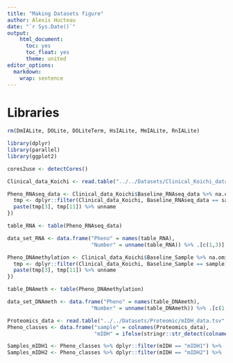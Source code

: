 ```yaml
---
title: "Making Datasets figure"
author: Alexis Hucteau
date: "`r Sys.Date()`"
output:
    html_document:
      toc: yes
      toc_float: yes
      theme: united
editor_options:
  markdown:
    wrap: sentence
---
```


# Libraries

```r
rm(DmIALite, DOLite, DOLiteTerm, HsIALite, MmIALite, RnIALite)

library(dplyr)
library(parallel)
library(ggplot2)

cores2use <- detectCores()
```

```r
Clinical_data_Koichi <- read.table("../../Datasets/Clinical_Koichi_data.tsv", sep = "\t", header = T)
```

```r
Pheno_RNAseq_data <- Clinical_data_Koichi$Baseline_RNAseq_data %>% na.omit %>% sapply(function(sample){
  tmp <- dplyr::filter(Clinical_data_Koichi, Baseline_RNAseq_data == sample)
  paste(tmp[3], tmp[11]) %>% unname
})

table_RNA <- table(Pheno_RNAseq_data)

data_set_RNA <- data.frame("Pheno" = names(table_RNA), 
                           "Number" = unname(table_RNA)) %>% .[c(1,3)]
```

```r
Pheno_DNAmethylation <- Clinical_data_Koichi$Baseline_Sample %>% na.omit %>% sapply(function(sample){
  tmp <- dplyr::filter(Clinical_data_Koichi, Baseline_Sample == sample)
  paste(tmp[3], tmp[11]) %>% unname
})

table_DNAmeth <- table(Pheno_DNAmethylation)

data_set_DNAmeth <- data.frame("Pheno" = names(table_DNAmeth), 
                           "Number" = unname(table_DNAmeth)) %>% .[c(1,3)]
```

```r
Proteomics_data <- read.table("../../Datasets/Proteomic/mIDH_data.tsv", sep = "\t", check.names = F, header = T, row.names = 1)
Pheno_classes <- data.frame("sample" = colnames(Proteomics_data), 
                            "mIDH" = ifelse(stringr::str_detect(colnames(Proteomics_data), "1_"), "mIDH1", "mIDH2"))

Samples_mIDH1 <- Pheno_classes %>% dplyr::filter(mIDH == "mIDH1") %>% .$sample
Samples_mIDH2 <- Pheno_classes %>% dplyr::filter(mIDH == "mIDH2") %>% .$sample

```

